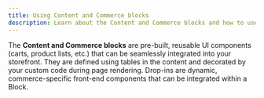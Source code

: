 ```yaml
---
title: Using Content and Commerce blocks
description: Learn about the Content and Commerce blocks and how to use them to build your storefront.
---
```


The **Content and Commerce blocks** are pre-built, reusable UI components (carts, product lists, etc.) that can be seamlessly integrated into your storefront. They are defined using tables in the content and decorated by your custom code during page rendering. Drop-ins are dynamic, commerce-specific front-end components that can be integrated within a Block.
